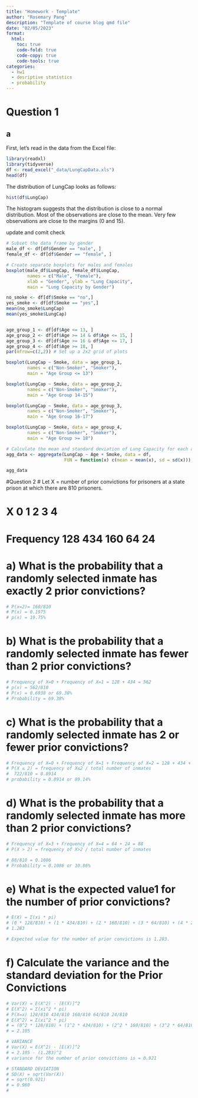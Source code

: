 ```yaml
---
title: "Homework - Template"
author: "Rosemary Pang"
description: "Template of course blog qmd file"
date: "02/05/2023"
format:
  html:
    toc: true
    code-fold: true
    code-copy: true
    code-tools: true
categories:
  - hw1
  - desriptive statistics 
  - probability
---
```


# Question 1

## a

First, let's read in the data from the Excel file:

```r
library(readxl)
library(tidyverse)
df <- read_excel("_data/LungCapData.xls")
head(df)
```


The distribution of LungCap looks as follows:

```r
hist(df$LungCap)
```

The histogram suggests that the distribution is close to a normal distribution. Most of the observations are close to the mean. Very few observations are close to the margins (0 and 15).

update and comit check
```r
# Subset the data frame by gender
male_df <- df[df$Gender == "male", ]
female_df <- df[df$Gender == "female", ]

# Create separate boxplots for males and females
boxplot(male_df$LungCap, female_df$LungCap, 
        names = c("Male", "Female"),
        xlab = "Gender", ylab = "Lung Capacity",
        main = "Lung Capacity by Gender")

```
```r
no_smoke <- df[df$Smoke == "no",]
yes_smoke <- df[df$Smoke == "yes",]
mean(no_smoke$LungCap)
mean(yes_smoke$LungCap)
```


```r
```


```r
age_group_1 <- df[df$Age <= 13, ]
age_group_2 <- df[df$Age >= 14 & df$Age <= 15, ]
age_group_3 <- df[df$Age >= 16 & df$Age <= 17, ]
age_group_4 <- df[df$Age >= 18, ]
par(mfrow=c(2,2)) # Set up a 2x2 grid of plots

boxplot(LungCap ~ Smoke, data = age_group_1, 
        names = c("Non-Smoker", "Smoker"),
        main = "Age Group <= 13")

boxplot(LungCap ~ Smoke, data = age_group_2, 
        names = c("Non-Smoker", "Smoker"),
        main = "Age Group 14-15")

boxplot(LungCap ~ Smoke, data = age_group_3, 
        names = c("Non-Smoker", "Smoker"),
        main = "Age Group 16-17")

boxplot(LungCap ~ Smoke, data = age_group_4, 
        names = c("Non-Smoker", "Smoker"),
        main = "Age Group >= 18")
```


```r
# Calculate the mean and standard deviation of Lung Capacity for each age group and smoking status
agg_data <- aggregate(LungCap ~ Age + Smoke, data = df, 
                      FUN = function(x) c(mean = mean(x), sd = sd(x)))

agg_data

```
#Question 2
# Let X = number of prior convictions for prisoners at a state prison at which there are 810 prisoners.

# X 0 1 2 3 4
# Frequency 128 434 160 64 24

# a) What is the probability that a randomly selected inmate has exactly 2 prior convictions?
```r
# P(x=2)= 160/810
# P(x) = 0.1975
# p(x) = 19.75%
```
# b) What is the probability that a randomly selected inmate has fewer than 2 prior convictions?
```r
# Frequency of X=0 + Frequency of X=1 = 128 + 434 = 562
# p(x) = 562/810
# P(x) = 0.6938 or 69.38%
# Probability = 69.38%
```
# c) What is the probability that a randomly selected inmate has 2 or fewer prior convictions?
```r
# Frequency of X=0 + Frequency of X=1 + Frequency of X=2 = 128 + 434 + 160 = 722
# P(X ≤ 2) = frequency of X≤2 / total number of inmates
#  722/810 = 0.8914
# probability = 0.8914 or 89.14%
```
# d) What is the probability that a randomly selected inmate has more than 2 prior convictions?
```r
# Frequency of X=3 + Frequency of X=4 = 64 + 24 = 88
# P(X > 2) = frequency of X>2 / total number of inmates

# 88/810 = 0.1086
# Probability = 0.1086 or 10.86%
```
# e) What is the expected value1 for the number of prior convictions?
```r
# E(X) = Σ(xi * pi)
# (0 * 128/810) + (1 * 434/810) + (2 * 160/810) + (3 * 64/810) + (4 * 24/810)
# 1.283

# Expected value for the number of prior convictions is 1.283.
```
# f) Calculate the variance and the standard deviation for the Prior Convictions
```r
# Var(X) = E(X^2) - [E(X)]^2
# E(X^2) = Σ(xi^2 * pi)
# P(X=x) 128/810 434/810 160/810 64/810 24/810
# E(X^2) = Σ(xi^2 * pi)
# = (0^2 * 128/810) + (1^2 * 434/810) + (2^2 * 160/810) + (3^2 * 64/810) + (4^2 * 24/810)
# = 2.105

# VARIANCE
# Var(X) = E(X^2) - [E(X)]^2
# = 2.105 - (1.283)^2
# variance for the number of prior convictions is = 0.921

# STANDARD DEVIATION
# SD(X) = sqrt(Var(X))
# = sqrt(0.921)
# = 0.960
# 


```






























